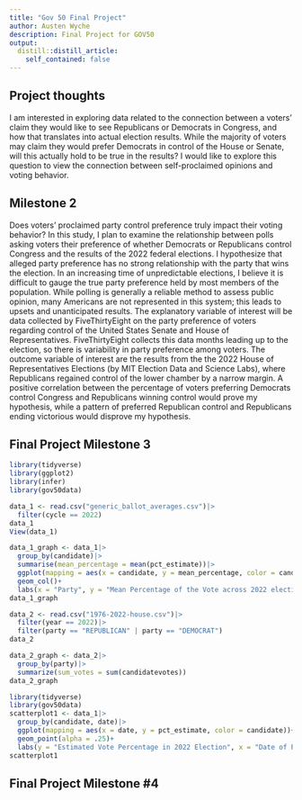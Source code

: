 ```yaml
---
title: "Gov 50 Final Project"
author: Austen Wyche
description: Final Project for GOV50
output:
  distill::distill_article:
    self_contained: false
---
```




## Project thoughts

I am interested in exploring data related to the connection between a voters' claim they would like to see Republicans or Democrats in Congress, and how that translates into actual election results. While the majority of voters may claim they would prefer Democrats in control of the House or Senate, will this actually hold to be true in the results? I would like to explore this question to view the connection between self-proclaimed opinions and voting behavior. 

## Milestone 2

Does voters' proclaimed party control preference truly impact their voting behavior? In this study, I plan to examine the relationship between polls asking voters their preference of whether Democrats or Republicans control Congress and the results of the 2022 federal elections. I hypothesize that alleged party preference has no strong relationship with the party that wins the election. In an increasing time of unpredictable elections, I believe it is difficult to gauge the true party preference held by most members of the population. While polling is generally a reliable method to assess public opinion, many Americans are not represented in this system; this leads to upsets and unanticipated results. The explanatory variable of interest will be data collected by FiveThirtyEight on the party preference of voters regarding control of the United States Senate and House of Representatives. FiveThirtyEight collects this data months leading up to the election, so there is variability in party preference among voters. The outcome variable of interest are the results from the the 2022 House of Representatives Elections (by MIT Election Data and Science Labs), where Republicans regained control of the lower chamber by a narrow margin. A positive correlation between the percentage of voters preferring Democrats control Congress and Republicans winning control would prove my hypothesis, while a pattern of preferred Republican control and Republicans ending victorious would disprove my hypothesis.

## Final Project Milestone 3

```r
library(tidyverse)
library(ggplot2)
library(infer)
library(gov50data)
```

```r
data_1 <- read.csv("generic_ballot_averages.csv")|>
  filter(cycle == 2022)
data_1
View(data_1)
```

```r
data_1_graph <- data_1|>
  group_by(candidate)|>
  summarise(mean_percentage = mean(pct_estimate))|>
  ggplot(mapping = aes(x = candidate, y = mean_percentage, color = candidate))+
  geom_col()+
  labs(x = "Party", y = "Mean Percentage of the Vote across 2022 election cycle", title = "Percentage of the vote in 2022 election (by party)")
data_1_graph
```

```r
data_2 <- read.csv("1976-2022-house.csv")|>
  filter(year == 2022)|>
  filter(party == "REPUBLICAN" | party == "DEMOCRAT")
data_2
```

```r
data_2_graph <- data_2|>
  group_by(party)|>
  summarize(sum_votes = sum(candidatevotes))
data_2_graph

```

```r
library(tidyverse)
library(gov50data)
scatterplot1 <- data_1|>
  group_by(candidate, date)|>
  ggplot(mapping = aes(x = date, y = pct_estimate, color = candidate))+
  geom_point(alpha = .25)+
  labs(y = "Estimated Vote Percentage in 2022 Election", x = "Date of Poll Taken", title = "Estimated Vote Percentage in 2022 Election Polls")
scatterplot1
```


## Final Project Milestone #4



